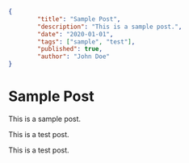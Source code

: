 ```json
{
        "title": "Sample Post",
        "description": "This is a sample post.",
        "date": "2020-01-01",
        "tags": ["sample", "test"],
        "published": true,
        "author": "John Doe"
}
```

# Sample Post

This is a sample post.

This is a test post.

This is a test post.

<TagCloud />
